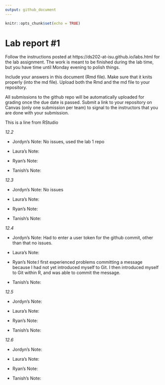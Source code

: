 ```yaml
---
output: github_document
---
```


<!-- README.md is generated from README.Rmd. Please edit the README.Rmd file -->


```r
knitr::opts_chunk$set(echo = TRUE)
```

# Lab report #1

Follow the instructions posted at https://ds202-at-isu.github.io/labs.html for the lab assignment. The work is meant to be finished during the lab time, but you have time until Monday evening to polish things.

Include your answers in this document (Rmd file). Make sure that it knits properly (into the md file). Upload both the Rmd and the md file to your repository.  

All submissions to the github repo will be automatically uploaded for grading once the due date is passed.
Submit a link to your repository on Canvas (only one submission per team) to signal to the instructors that you are done with your submission.

This is a line from RStudio

*12.2*

- Jordyn's Note: No issues, used the lab 1 repo

- Laura's Note:

- Ryan's Note: 

- Tanish's Note:

*12.3*

- Jordyn's Note: No issues

- Laura's Note:

- Ryan's Note:

- Tanish's Note:

*12.4*

- Jordyn's Note: Had to enter a user token for the github commit, other than that no issues.

- Laura's Note:

- Ryan's Note:I first experienced problems committing a message because I had not yet introduced myself to Git. I then introduced myself to Git within R, and was able to commit the message. 

- Tanish's Note:

*12.5*

- Jordyn's Note:

- Laura's Note:

- Ryan's Note:

- Tanish's Note:

*12.6*

- Jordyn's Note:

- Laura's Note:

- Ryan's Note:

- Tanish's Note:

